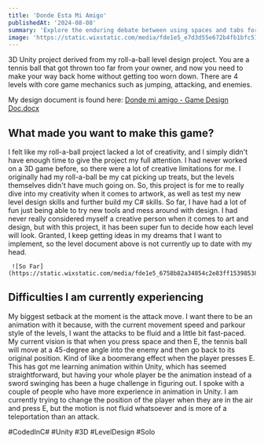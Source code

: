 ```yaml
---
title: 'Donde Esta Mi Amigo'
publishedAt: '2024-08-08'
summary: 'Explore the enduring debate between using spaces and tabs for code indentation, and why this choice matters more than you might think.'
image: 'https://static.wixstatic.com/media/fde1e5_e7d3d55e672b4fb1bfc516af08a3cffa~mv2.gif'
---
```


3D Unity project derived from my roll-a-ball level design project. You are a tennis ball that got thrown too far from your owner, 
and now you need to make your way back home without getting too worn down. There are 4 levels with core game mechanics such as jumping, attacking, and enemies.

My design document is found here: [Donde mi amigo - Game Design Doc.docx](https://chapman0-my.sharepoint.com/:w:/g/personal/hillebrecht_chapman_edu/EekVNQMHUvZBud7t5KLoo_gBLZ2zAPk5ghSHUZOpUfsk4Q?rtime=ALPR7d6o3Eg)

## What made you want to make this game?
I felt like my roll-a-ball project lacked a lot of creativity, and I simply didn't have enough time to give the project my full attention. 
I had never worked on a 3D game before, so there were a lot of creative limitations for me. I originally had my roll-a-ball be my cat picking up treats,
but the levels themselves didn't have much going on. So, this project is for me to really dive into my creativity when it comes to artwork, as well as test
my new level design skills and further build my C# skills. So far, I have had a lot of fun just being able to try new tools and mess around with design. 
I had never really considered myself a creative person when it comes to art and design, but with this project, it has been super fun to decide how each 
level will look. Granted, I keep getting ideas in my dreams that I want to implement, so the level document above is not currently up to date with my head.

     ![So Far](https://static.wixstatic.com/media/fde1e5_6758b82a34854c2e83ff15398538fde1~mv2.jpg/v1/fill/w_537,h_245,al_c,q_80,usm_0.66_1.00_0.01,enc_auto/perro%20con%20pelota.jpg)

## Difficulties I am currently experiencing
My biggest setback at the moment is the attack move. I want there to be an animation with it because, with the current movement speed and 
parkour style of the levels, I want the attacks to be fluid and a little bit fast-paced. My current vision is that when you press space and then E, 
the tennis ball will move at a 45-degree angle into the enemy and then go back to its original position. Kind of like a boomerang effect when the player presses E.
This has got me learning animation within Unity, which has seemed straightforward, but having your whole player be the animation instead of a sword swinging has been 
a huge challenge in figuring out. I spoke with a couple of people who have more experience in animation in Unity. I am currently trying to change the position 
of the player when they are in the air and press E, but the motion is not fluid whatsoever and is more of a teleportation than an attack. 

#CodedInC# #Unity #3D #LevelDesign #Solo 